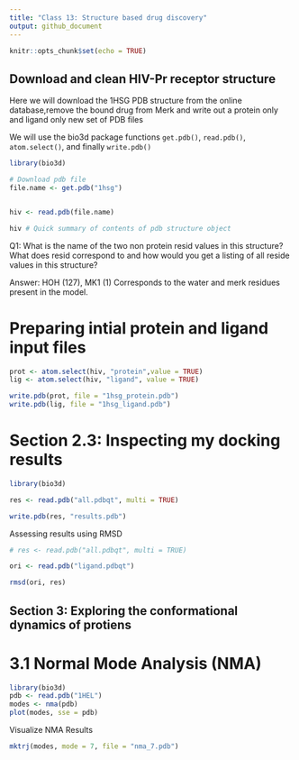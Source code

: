 ```yaml
---
title: "Class 13: Structure based drug discovery"
output: github_document
---
```


```r
knitr::opts_chunk$set(echo = TRUE)
```

## Download and clean HIV-Pr receptor structure

Here we will download the 1HSG PDB structure from the online database,remove the bound drug from Merk and write out a protein only and ligand only new set of PDB files


We will use the bio3d package functions `get.pdb()`, `read.pdb()`, `atom.select()`, and finally `write.pdb()` 

```r
library(bio3d)

# Download pdb file
file.name <- get.pdb("1hsg")


hiv <- read.pdb(file.name)

hiv # Quick summary of contents of pdb structure object
```

Q1: What is the name of the two non protein resid values in this structure? What does resid correspond to and how would you get a listing of all reside values in this structure?

Answer: HOH (127), MK1 (1)
Corresponds to the water and merk residues present in the model. 


# Preparing intial protein and ligand input files
```r
prot <- atom.select(hiv, "protein",value = TRUE)
lig <- atom.select(hiv, "ligand", value = TRUE)

write.pdb(prot, file = "1hsg_protein.pdb")
write.pdb(lig, file = "1hsg_ligand.pdb")

```

# Section 2.3: Inspecting my docking results
```r
library(bio3d)

res <- read.pdb("all.pdbqt", multi = TRUE)

write.pdb(res, "results.pdb")
```

Assessing results using RMSD
```r
# res <- read.pdb("all.pdbqt", multi = TRUE)

ori <- read.pdb("ligand.pdbqt")

rmsd(ori, res)
```


## Section 3: Exploring the conformational dynamics of protiens

# 3.1 Normal Mode Analysis (NMA)
```r
library(bio3d)
pdb <- read.pdb("1HEL")
modes <- nma(pdb)
plot(modes, sse = pdb)
```


Visualize NMA Results
```r
mktrj(modes, mode = 7, file = "nma_7.pdb")
```























